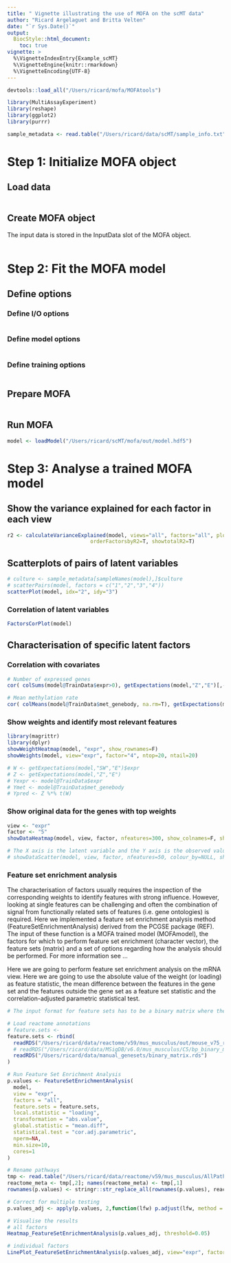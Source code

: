 ```yaml
---
title: " Vignette illustrating the use of MOFA on the scMT data"
author: "Ricard Argelaguet and Britta Velten"
date: "`r Sys.Date()`"
output:
  BiocStyle::html_document:
    toc: true
vignette: >
  %\VignetteIndexEntry{Example_scMT}
  %\VignetteEngine{knitr::rmarkdown}
  %\VignetteEncoding{UTF-8}
---
```


```r
devtools::load_all("/Users/ricard/mofa/MOFAtools")

library(MultiAssayExperiment)
library(reshape)
library(ggplot2)
library(purrr)

sample_metadata <- read.table("/Users/ricard/data/scMT/sample_info.txt", header=T) %>% tibble::column_to_rownames("sample")
```

# Step 1: Initialize MOFA object

## Load data
```r
```

## Create MOFA object
The input data is stored in the InputData slot of the MOFA object.
```r
```

# Step 2: Fit the MOFA model

## Define options

### Define I/O options
```r
```

### Define model options
```r
```

### Define training options
```r
```

## Prepare MOFA
```r
```

## Run MOFA
```r
model <- loadModel("/Users/ricard/scMT/mofa/out/model.hdf5")
```

# Step 3: Analyse a trained MOFA model

## Show the variance explained for each factor in each view
```r
r2 <- calculateVarianceExplained(model, views="all", factors="all", plotit=T, perFeature=F, 
                           orderFactorsbyR2=T, showtotalR2=T)
```

## Scatterplots of pairs of latent variables
```r
# culture <- sample_metadata[sampleNames(model),]$culture
# scatterPairs(model, factors = c("1","2","3","4"))
scatterPlot(model, idx="2", idy="3")
```

### Correlation of latent variables
```r
FactorsCorPlot(model)
```

## Characterisation of specific latent factors

### Correlation with covariates
```r

# Number of expressed genes
cor( colSums(model@TrainData$expr>0), getExpectations(model,"Z","E")[,-1], use="complete.obs")

# Mean methylation rate
cor( colMeans(model@TrainData$met_genebody, na.rm=T), getExpectations(model,"Z","E"), use="complete.obs")
```

### Show weights and identify most relevant features
```r
library(magrittr)
library(dplyr)
showWeightHeatmap(model, "expr", show_rownames=F)
showWeights(model, view="expr", factor="4", ntop=20, ntail=20)

# W <- getExpectations(model,"SW","E")$expr
# Z <- getExpectations(model,"Z","E")
# Yexpr <- model@TrainData$expr
# Ymet <- model@TrainData$met_genebody
# Ypred <- Z %*% t(W)
```

### Show original data for the genes with top weights
```r
view <- "expr"
factor <- "5"
showDataHeatmap(model, view, factor, nfeatures=300, show_colnames=F, show_rownames=T)

# The X axis is the latent variable and the Y axis is the observed value of the feature
# showDataScatter(model, view, factor, nfeatures=50, colour_by=NULL, shape_by=NULL)
```


### Feature set enrichment analysis
The characterisation of factors usually requires the inspection of the corresponding weights to identify features with strong influence. However, looking at single features can be challenging and often the combination of signal from functionally related sets of features (i.e. gene ontologies) is required.
Here we implemented a feature set enrichment analysis method (FeatureSetEnrichmentAnalysis) derived from the PCGSE package (REF).
The input of these function is a MOFA trained model (MOFAmodel), the factors for which to perform feature set enrichment (character vector), the feature sets (matrix) and a set of options regarding how the analysis should be performed. For more information see ...

Here we are going to perform feature set enrichment analysis on the mRNA view.
Here we are going to use the absolute value of the weight (or loading) as feature statistic, the mean difference between the features in the gene set and the features outside the gene set as a feature set statistic and the correlation-adjusted parametric statistical test.
```r
# The input format for feature sets has to be a binary matrix where the rows represent feature sets and the columns are features where a value of 1 indicates that the feature belongs to the corresponding feature set.

# Load reactome annotations
# feature.sets <- 
feature.sets <- rbind(
  readRDS("/Users/ricard/data/reactome/v59/mus_musculus/out/mouse_v75_reactome.rds"),
  # readRDS("/Users/ricard/data/MSigDB/v6.0/mus_musculus/C5/bp_binary_matrix_ensembl.rds"),
  readRDS("/Users/ricard/data/manual_genesets/binary_matrix.rds")
)

# Run Feature Set Enrichment Analysis
p.values <- FeatureSetEnrichmentAnalysis(
  model,
  view = "expr", 
  factors = "all", 
  feature.sets = feature.sets,
  local.statistic = "loading",
  transformation = "abs.value",
  global.statistic = "mean.diff",
  statistical.test = "cor.adj.parametric",
  nperm=NA, 
  min.size=10,
  cores=1
)

# Rename pathways
tmp <- read.table("/Users/ricard/data/reactome/v59/mus_musculus/AllPathways.txt", header=F, quote="", sep="\t", stringsAsFactors=F)[,c(1,2)]
reactome_meta <- tmp[,2]; names(reactome_meta) <- tmp[,1]
rownames(p.values) <- stringr::str_replace_all(rownames(p.values), reactome_meta)

# Correct for multiple testing
p.values_adj <- apply(p.values, 2,function(lfw) p.adjust(lfw, method = "BH"))

# Visualise the results 
# all factors
Heatmap_FeatureSetEnrichmentAnalysis(p.values_adj, threshold=0.05)

# individual factors
LinePlot_FeatureSetEnrichmentAnalysis(p.values_adj, view="expr", factor="2", threshold=0.1, max.pathways=25)
```


<!-- # Cluster samples -->
<!-- ```{r} -->
<!-- clusterMOFA(object, factors) -->
<!-- ``` -->


